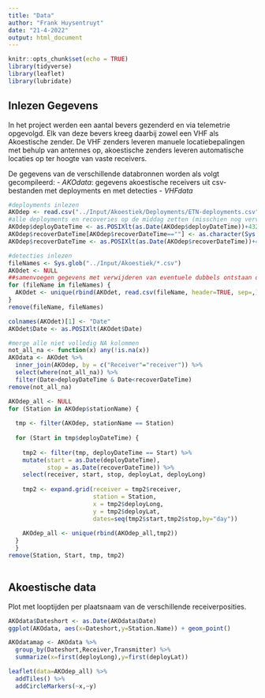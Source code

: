 ```yaml
---
title: "Data"
author: "Frank Huysentruyt"
date: "21-4-2022"
output: html_document
---
```


```r
knitr::opts_chunk$set(echo = TRUE)
library(tidyverse)
library(leaflet)
library(lubridate)
```

## Inlezen Gegevens

In het project werden een aantal bevers gezenderd en via telemetrie opgevolgd. Elk van deze bevers kreeg daarbij zowel een VHF als Akoestische zender. De VHF zenders leveren manuele locatiebepalingen met behulp van antennes op, akoestische zenders leveren automatische locaties op ter hoogte van vaste receivers.

De gegevens van de verschillende databronnen worden als volgt gecompileerd:
- *AKOdata*: gegevens akoestische receivers uit csv-bestanden met deployments en met detecties
- *VHFdata*

```r
#deployments inlezen
AKOdep <- read.csv("../Input/Akoestiek/Deployments/ETN-deployments.csv", header=TRUE, sep=,)
#alle deployments en recoveries op de middag zetten (misschien nog vervangen door exacte uur)
AKOdep$deployDateTime <- as.POSIXlt(as.Date(AKOdep$deployDateTime))+43200
AKOdep$recoverDateTime[AKOdep$recoverDateTime==""] <- as.character(Sys.time())
AKOdep$recoverDateTime <- as.POSIXlt(as.Date(AKOdep$recoverDateTime))+43200

#detecties inlezen
fileNames <- Sys.glob("../Input/Akoestiek/*.csv")
AKOdet <- NULL
##samenvoegen gegevens met verwijderen van eventuele dubbels ontstaan door niet wissen tussen uitlezen
for (fileName in fileNames) {
  AKOdet <- unique(rbind(AKOdet, read.csv(fileName, header=TRUE, sep=,)))
}
remove(fileName, fileNames)

colnames(AKOdet)[1] <- "Date"
AKOdet$Date <- as.POSIXlt(AKOdet$Date)

#merge alle niet volledig NA kolommen
not_all_na <- function(x) any(!is.na(x))
AKOdata <- AKOdet %>% 
  inner_join(AKOdep, by = c("Receiver"="receiver")) %>% 
  select(where(not_all_na)) %>% 
  filter(Date>deployDateTime & Date<recoverDateTime)
remove(not_all_na)

AKOdep_all <- NULL
for (Station in AKOdep$stationName) {
  
  tmp <- filter(AKOdep, stationName == Station)
  
  for (Start in tmp$deployDateTime) {
    
    tmp2 <- filter(tmp, deployDateTime == Start) %>% 
    mutate(start = as.Date(deployDateTime),
           stop = as.Date(recoverDateTime)) %>% 
    select(receiver, start, stop, deployLat, deployLong)
    
    tmp2 <- expand.grid(receiver = tmp2$receiver,
                        station = Station,
                        x = tmp2$deployLong,
                        y = tmp2$deployLat,
                        dates=seq(tmp2$start,tmp2$stop,by="day"))
    
    AKOdep_all <- unique(rbind(AKOdep_all,tmp2))
  }
  }
remove(Station, Start, tmp, tmp2)
  
```

## Akoestische data
Plot met looptijden per plaatsnaam van de verschillende receiverposities.

```r
AKOdata$Dateshort <- as.Date(AKOdata$Date)
ggplot(AKOdata, aes(x=Dateshort,y=Station.Name)) + geom_point()

AKOdatamap <- AKOdata %>% 
  group_by(Dateshort,Receiver,Transmitter) %>% 
  summarize(x=first(deployLong),y=first(deployLat))

leaflet(data=AKOdep_all) %>% 
  addTiles() %>% 
  addCircleMarkers(~x,~y)
```

